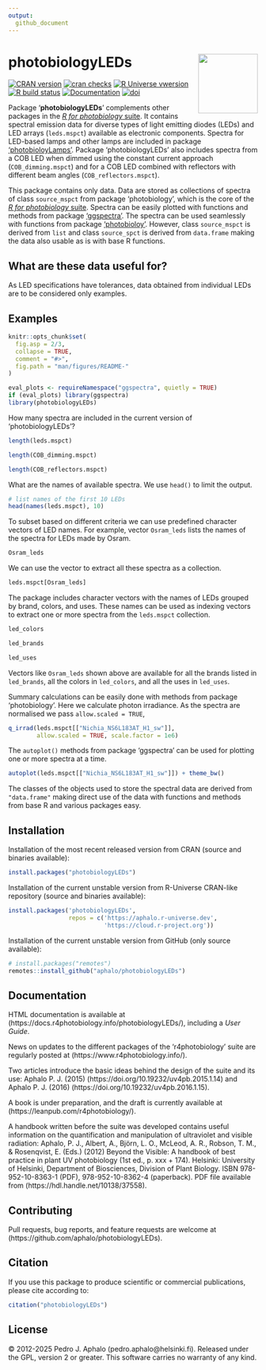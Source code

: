 ```yaml
---
output:
  github_document
---
```


# photobiologyLEDs <img src="man/figures/logo.png" align="right" width="120" />

<!-- badges: start -->
[![CRAN version](https://www.r-pkg.org/badges/version-last-release/photobiologyLEDs)](https://cran.r-project.org/package=photobiologyLEDs) [![cran checks](https://badges.cranchecks.info/worst/photobiologyLEDs.svg)](https://cran.r-project.org/web/checks/check_results_photobiologyLEDs.html) 
[![R Universe vwersion](https://aphalo.r-universe.dev/badges/photobiologyLEDs)](https://aphalo.r-universe.dev/photobiologyLEDs)
[![R build status](https://github.com/aphalo/photobiologyLEDs/workflows/R-CMD-check/badge.svg)](https://github.com/aphalo/photobiologyLEDs/actions)
[![Documentation](https://img.shields.io/badge/documentation-photobiologyLEDs-informational.svg)](https://docs.r4photobiology.info/photobiologyLEDs/)
[![doi](https://img.shields.io/badge/doi-10.32614/CRAN.package.photobiologyLEDs-blue.svg)](https://doi.org/10.32614/CRAN.package.photobiologyLEDs)
<!-- badges: end -->

Package '**photobiologyLEDs**' complements other packages in the [_R for photobiology_ suite](https://www.r4photobiology.info/). It contains spectral emission data for diverse types of light emitting diodes (LEDs) and LED arrays (`leds.mspct`) available as electronic components. Spectra for LED-based lamps and other lamps are included in package ['photobioloyLamps'](https://docs.r4photobiology.info/photobiologyLamps/). Package 'photobiologyLEDs' also includes spectra from a COB LED when dimmed using the constant current approach (`COB_dimming.mspct`) and for a COB LED combined with reflectors with different beam angles (`COB_reflectors.mspct`).

This package contains only data. Data are stored as collections of spectra of class `source_mspct` from package 'photobiology', which is the core of the 
[_R for photobiology_ suite](https://www.r4photobiology.info/). Spectra can
be easily plotted with functions and methods from package ['ggspectra'](https://docs.r4photobiology.info/ggspectra/). The spectra can be used seamlessly with functions from package ['photobioloy'](https://docs.r4photobiology.info/photobiology/). However,
class `source_mspct` is derived from `list` and class `source_spct` is derived from `data.frame` making the data also usable as is with base R functions.

## What are these data useful for?

As LED specifications have tolerances, data obtained from individual LEDs are
to be considered only examples. 
 
## Examples

```r
knitr::opts_chunk$set(
  fig.asp = 2/3,
  collapse = TRUE,
  comment = "#>",
  fig.path = "man/figures/README-"
)
```

```r
eval_plots <- requireNamespace("ggspectra", quietly = TRUE)
if (eval_plots) library(ggspectra)
library(photobiologyLEDs)
```

How many spectra are included in the current version of 'photobiologyLEDs'?

```r
length(leds.mspct)
```

```r
length(COB_dimming.mspct)
```

```r
length(COB_reflectors.mspct)
```

What are the names of available spectra. We use `head()` to limit the output.

```r
# list names of the first 10 LEDs
head(names(leds.mspct), 10)
```

To subset based on different criteria we can use predefined character vectors of LED names. For example, vector `Osram_leds` lists the names of the spectra for LEDs made by Osram. 

```r
Osram_leds
```

We can use the vector to extract all these spectra as a collection.

```r
leds.mspct[Osram_leds]
```

The package includes character vectors with the names of LEDs grouped by brand, colors, and uses. These names can be used as indexing vectors to extract one or more spectra from the `leds.mspct` collection.

```r
led_colors
```

```r
led_brands
```

```r
led_uses
```

Vectors like `Osram_leds` shown above are available for all the brands listed in `led_brands`, all the colors in `led_colors`, and all the uses in `led_uses`.

Summary calculations can be easily done with methods from package 'photobiology'. Here we calculate photon irradiance. As the spectra are normalised we pass `allow.scaled = TRUE`, 

```r
q_irrad(leds.mspct[["Nichia_NS6L183AT_H1_sw"]], 
        allow.scaled = TRUE, scale.factor = 1e6)
```

The `autoplot()` methods from package 'ggspectra' can be used for plotting one or more spectra at a time.

```r
autoplot(leds.mspct[["Nichia_NS6L183AT_H1_sw"]]) + theme_bw()
```

The classes of the objects used to store the spectral data are derived from `"data.frame"` making direct use of the data with functions and methods from base R and various packages easy.

## Installation

Installation of the most recent released version from CRAN (source and binaries available):

```r
install.packages("photobiologyLEDs")
```

Installation of the current unstable version from R-Universe CRAN-like repository (source and binaries available):

```r
install.packages('photobiologyLEDs', 
                 repos = c('https://aphalo.r-universe.dev', 
                           'https://cloud.r-project.org'))
```

Installation of the current unstable version from GitHub (only source available):

```r
# install.packages("remotes")
remotes::install_github("aphalo/photobiologyLEDs")
```

## Documentation 

HTML documentation is available at (https://docs.r4photobiology.info/photobiologyLEDs/), including a _User Guide_.

News on updates to the different packages of the 'r4photobiology' suite are regularly posted at (https://www.r4photobiology.info/).

Two articles introduce the basic ideas behind the design of the suite and its use:
Aphalo P. J. (2015) (https://doi.org/10.19232/uv4pb.2015.1.14) and Aphalo P. J. (2016)  (https://doi.org/10.19232/uv4pb.2016.1.15).

A book is under preparation, and the draft is currently available at (https://leanpub.com/r4photobiology/).

A handbook written before the suite was developed contains useful information on the quantification and manipulation of ultraviolet and visible radiation:
Aphalo, P. J., Albert, A., Björn, L. O., McLeod, A. R., Robson, T. M., & Rosenqvist, E. (Eds.) (2012) Beyond the Visible: A handbook of best practice in plant UV photobiology (1st ed., p. xxx + 174). Helsinki: University of Helsinki, Department of Biosciences, Division of Plant Biology. ISBN 978-952-10-8363-1 (PDF), 978-952-10-8362-4 (paperback). PDF file available from (https://hdl.handle.net/10138/37558).

## Contributing

Pull requests, bug reports, and feature requests are welcome at (https://github.com/aphalo/photobiologyLEDs).

## Citation

If you use this package to produce scientific or commercial publications, please cite according to:

```r
citation("photobiologyLEDs")
```

## License

© 2012-2025 Pedro J. Aphalo (pedro.aphalo@helsinki.fi). Released under the GPL, version 2 or greater. This software carries no warranty of any kind.
